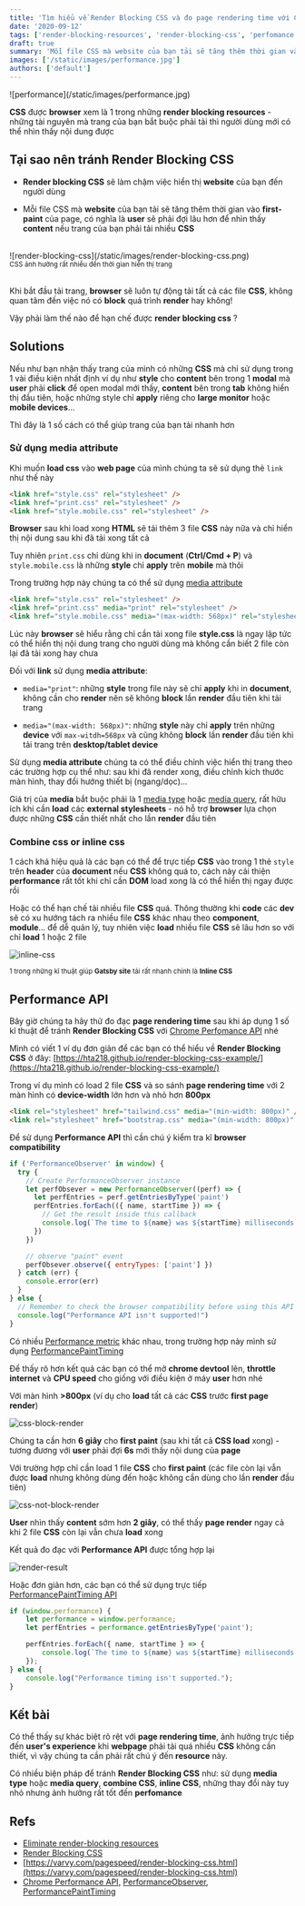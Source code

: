 ```yaml
---
title: 'Tìm hiểu về Render Blocking CSS và đo page rendering time với Chrome Performance API'
date: '2020-09-12'
tags: ['render-blocking-resources', 'render-blocking-css', 'perfomance', 'chrome-performance-api']
draft: true
summary: 'Mỗi file CSS mà website của bạn tải sẽ tăng thêm thời gian vào first-paint của page, có nghĩa là user sẽ phải đợi lâu hơn để nhìn thấy content nếu trang của bạn phải tải nhiều CSS. Vậy phải làm thế nào để hạn chế được render blocking css?'
images: ['/static/images/performance.jpg']
authors: ['default']
---
```



<UnsplashPhotoInfo photoURL="https://unsplash.com/photos/JKUTrJ4vK00" author="Luke Chesser" />
![performance](/static/images/performance.jpg)

**CSS** được **browser** xem là 1 trong những **render blocking resources** - những tài nguyên mà trang của bạn bắt buộc phải tải thì người dùng mới có thể nhìn thấy nội dung được

## Tại sao nên tránh Render Blocking CSS

- **Render blocking CSS** sẽ làm chậm việc hiển thị **website** của bạn đến người dùng

- Mỗi file CSS mà **website** của bạn tải sẽ tăng thêm thời gian vào **first-paint** của page, có nghĩa là **user** sẽ phải đợi lâu hơn để nhìn thấy **content** nếu trang của bạn phải tải nhiều **CSS**

<br />
![render-blocking-css](/static/images/render-blocking-css.png)
<br />
<div style={{ textAlign: 'center' }}>
  <small>CSS ảnh hưởng rất nhiều đến thời gian hiển thị trang</small>
</div>
<br />

Khi bắt đầu tải trang, **browser** sẽ luôn tự động tải tất cả các file **CSS**, không quan tâm đến việc nó có **block** quá trình **render** hay không!

Vậy phải làm thế nào để hạn chế được **render blocking css** ?

## Solutions

Nếu như bạn nhận thấy trang của mình có những **CSS** mà chỉ sử dụng trong 1 vài điều kiện nhất định ví dụ như **style** cho **content** bên trong 1 **modal** mà **user** phải **click** để open modal mới thấy, **content** bên trong **tab** không hiển thị đầu tiên, hoặc những style chỉ **apply** riêng cho **large monitor** hoặc **mobile devices**...

Thì đây là 1 số cách có thể giúp trang của bạn tải nhanh hơn

### Sử dụng media attribute

Khi muốn **load css** vào **web page** của mình chúng ta sẽ sử dụng thẻ `link` như thế này

```html
<link href="style.css" rel="stylesheet" />
<link href="print.css" rel="stylesheet" />
<link href="style.mobile.css" rel="stylesheet" />
```

**Browser** sau khi load xong **HTML** sẽ tải thêm 3 file **CSS** này nữa và chỉ hiển thị nội dung sau khi đã tải xong tất cả

Tuy nhiên `print.css` chỉ dùng khi in **document** (**Ctrl/Cmd + P**) và `style.mobile.css` là những **style** chỉ **apply** trên **mobile** mà thôi

Trong trường hợp này chúng ta có thể sử dụng [media attribute](https://developer.mozilla.org/en-US/docs/Web/HTML/Element/link#attr-media)

```html
<link href="style.css" rel="stylesheet" />
<link href="print.css" media="print" rel="stylesheet" />
<link href="style.mobile.css" media="(max-width: 568px)" rel="stylesheet" />
```

Lúc này **browser** sẽ hiểu rằng chỉ cần tải xong file **style.css** là ngay lập tức có thể hiển thị nội dung trang cho người dùng mà không cần biết 2 file còn lại đã tải xong hay chưa

Đối với **link** sử dụng **media attribute**:

- `media="print"`: những **style** trong file này sẽ chỉ **apply** khi in **document**, không cần cho **render** nên sẽ không **block** lần **render** đầu tiên khi tải trang

- `media="(max-width: 568px)"`: những **style** này chỉ **apply** trên những **device** với `max-witdh=568px` và cũng không **block** lần **render** đầu tiên khi tải trang trên **desktop/tablet device**

Sử dụng **media attribute** chúng ta có thể điều chỉnh việc hiển thị trang theo các trường hợp cụ thể như: sau khi đã render xong, điều chỉnh kích thước màn hình, thay đổi hướng thiết bị (ngang/dọc)...

Giá trị của **media** bắt buộc phải là 1 [media type](https://developer.mozilla.org/en-US/docs/Web/CSS/@media#Description) hoặc [media query](https://developer.mozilla.org/en-US/docs/Web/CSS/Media_queries), rất hữu ích khi cần **load** các **external stylesheets** - nó hỗ trợ **browser** lựa chọn được những **CSS** cần thiết nhất cho lần **render** đầu tiên

### Combine css or inline css

1 cách khá hiệu quả là các bạn có thể để trực tiếp **CSS** vào trong 1 thẻ `style` trên **header** của **document** nếu **CSS** không quá to, cách này cải thiện **performance** rất tốt khi chỉ cần **DOM** load xong là có thể hiển thị ngay được rồi

Hoặc có thể hạn chế tải nhiều file **CSS** quá. Thông thường khi **code** các **dev** sẽ có xu hướng tách ra nhiều file **CSS** khác nhau theo **component**, **module**... để dễ quản lý, tuy nhiên việc **load** nhiều file **CSS** sẽ lâu hơn so với chỉ **load** 1 hoặc 2 file

![inline-css](/static/images/inline-css.png)

<div style={{ textAlign: 'center', marginTop: '4px' }}>
  <small>
    1 trong những kĩ thuật giúp <b>Gatsby site</b> tải rất nhanh chính là <b>Inline CSS</b>
  </small>
</div>

## Performance API

Bây giờ chúng ta hãy thử đo đạc **page rendering time** sau khi áp dụng 1 số kĩ thuật để tránh **Render Blocking CSS** với [Chrome Perfomance API](https://developer.mozilla.org/en-US/docs/Web/API/Performance) nhé

Mình có viết 1 ví dụ đơn giản để các bạn có thể hiểu về **Render Blocking CSS** ở đây: [https://hta218.github.io/render-blocking-css-example/](https://hta218.github.io/render-blocking-css-example/)

Trong ví dụ mình có load 2 file **CSS** và so sánh **page rendering time** với 2 màn hình có **device-width** lớn hơn và nhỏ hơn **800px**

```html
<link rel="stylesheet" href="tailwind.css" media="(min-width: 800px)" />
<link rel="stylesheet" href="bootstrap.css" media="(min-width: 800px)" />
```

Để sử dụng **Performance API** thì cần chú ý kiểm tra kĩ **browser compatibility**

```javascript
if ('PerformanceObserver' in window) {
  try {
    // Create PerformanceObserver instance
    let perfObsever = new PerformanceObserver((perf) => {
      let perfEntries = perf.getEntriesByType('paint')
      perfEntries.forEach(({ name, startTime }) => {
        // Get the result inside this callback
        console.log(`The time to ${name} was ${startTime} milliseconds.`)
      })
    })

    // observe "paint" event
    perfObsever.observe({ entryTypes: ['paint'] })
  } catch (err) {
    console.error(err)
  }
} else {
  // Remember to check the browser compatibility before using this API
  console.log("Performance API isn't supported!")
}
```

Có nhiều [Performance metric](https://developer.mozilla.org/en-US/docs/Web/API/PerformanceEntry) khác nhau, trong trường hợp này mình sử dụng [PerformancePaintTiming](https://developer.mozilla.org/en-US/docs/Web/API/PerformancePaintTiming)

Để thấy rõ hơn kết quả các bạn có thể mở **chrome devtool** lên, **throttle internet** và **CPU speed** cho giống với điều kiện ở máy **user** hơn nhé

Với màn hình **>800px** (ví dụ cho **load** tất cả các **CSS** trước **first page render**)

![css-block-render](/static/images/css-block-render.png)

Chúng ta cần hơn **6 giây** cho **first paint** (sau khi tất cả **CSS load** xong) - tương đương với **user** phải đợi **6s** mới thấy nội dung của **page**

Với trường hợp chỉ cần load 1 file **CSS** cho **first paint** (các file còn lại vẫn được **load** nhưng không dùng đến hoặc không cần dùng cho lần **render** đầu tiên)

![css-not-block-render](/static/images/css-not-block-render.png)

**User** nhìn thấy **content** sớm hơn **2 giây**, có thể thấy **page render** ngay cả khi 2 file **CSS** còn lại vẫn chưa **load** xong

Kết quả đo đạc với **Performance API** được tổng hợp lại

![render-result](/static/images/render-result.png)

Hoặc đơn giản hơn, các bạn có thể sử dụng trực tiếp [PerformancePaintTiming API](https://developer.mozilla.org/en-US/docs/Web/API/PerformancePaintTiming)

```javascript
if (window.performance) {
	let performance = window.performance;
	let perfEntries = performance.getEntriesByType('paint');

	perfEntries.forEach({ name, startTime } => {
		console.log(`The time to ${name} was ${startTime} milliseconds.`);
	});
} else {
	console.log("Performance timing isn't supported.");
}
```

## Kết bài

Có thể thấy sự khác biệt rõ rệt với **page rendering time**, ảnh hưởng trực tiếp đến **user's experience** khi **webpage** phải tải quá nhiều **CSS** không cần thiết, vì vậy chúng ta cần phải rất chú ý đến **resource** này.

Có nhiều biện pháp để tránh **Render Blocking CSS** như: sử dụng **media type** hoặc **media query**, **combine CSS**, **inline CSS**, những thay đổi này tuy nhỏ nhưng ảnh hưởng rất tốt đến **perfomance**

## Refs

- [Eliminate render-blocking resources](https://web.dev/render-blocking-resources/)
- [Render Blocking CSS](https://developers.google.com/web/fundamentals/performance/critical-rendering-path/render-blocking-css)
- [https://varvy.com/pagespeed/render-blocking-css.html](https://varvy.com/pagespeed/render-blocking-css.html)
- [Chrome Performance API](https://developer.mozilla.org/en-US/docs/Web/API/Performance), [PerformanceObserver](https://developer.mozilla.org/en-US/docs/Web/API/PerformanceObserver/PerformanceObserver), [PerformancePaintTiming](https://developer.mozilla.org/en-US/docs/Web/API/PerformancePaintTiming)
